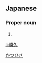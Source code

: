 ==Japanese==
{{ja-kanjitab|勝|久}}

===Proper noun===
{{ja-pos|proper|かつひさ}}

# {{given name|male|lang=ja}}

[[Category:Japanese male given names|かつひさ]]

[[li:勝久]]